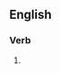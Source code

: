 ==English==

===Verb===
{{head|en|present participle}}

# {{present participle of|euthanatise|lang=en|nocat=1}}
